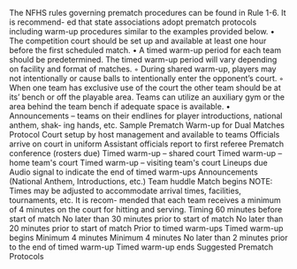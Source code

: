 The NFHS rules governing prematch procedures can be found in Rule 1-6. It is recommend- ed that state associations adopt prematch protocols including warm-up procedures similar to the examples provided below. • The competition court should be set up and available at least one hour before the first scheduled match. • A timed warm-up period for each team should be predetermined. The timed warm-up period will vary depending on facility and format of matches. ◦ During shared warm-up, players may not intentionally or cause balls to intentionally enter the opponent’s court. ◦ When one team has exclusive use of the court the other team should be at its’ bench or off the playable area. Teams can utilize an auxiliary gym or the area behind the team bench if adequate space is available. • Announcements – teams on their endlines for player introductions, national anthem, shak- ing hands, etc. Sample Prematch Warm-up for Dual Matches Protocol Court setup by host management and available to teams Officials arrive on court in uniform Assistant officials report to first referee Prematch conference (rosters due) Timed warm-up – shared court Timed warm-up – home team's court Timed warm-up – visiting team's court Lineups due Audio signal to indicate the end of timed warm-ups Announcements (National Anthem, Introductions, etc.) Team huddle Match begins NOTE: Times may be adjusted to accommodate arrival times, facilities, tournaments, etc. It is recom- mended that each team receives a minimum of 4 minutes on the court for hitting and serving. Timing 60 minutes before start of match No later than 30 minutes prior to start of match No later than 20 minutes prior to start of match Prior to timed warm-ups Timed warm-up begins Minimum 4 minutes Minimum 4 minutes No later than 2 minutes prior to the end of timed warm-up Timed warm-up ends Suggested Prematch Protocols